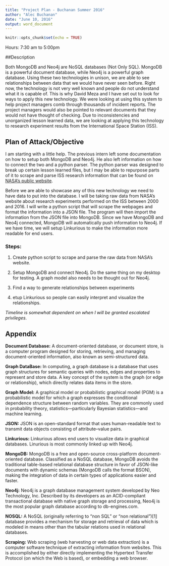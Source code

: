 ```yaml
---
title: "Project Plan - Buchanan Summer 2016"
author: "Alec Buchanan"
date: "June 10, 2016"
output: word_document
---
```


```r
knitr::opts_chunk$set(echo = TRUE)
```

Hours:	7:30 am to 5:00pm

##Description

Both MongoDB and Neo4j are NoSQL databases (Not Only SQL). MongoDB is a powerful document database, while
Neo4j is a powerful graph database. Using these two technologies in unison, we are able to see relationships
between data that we would have never seen before. Right now, the technology is not very well known and
people do not understand what it is capable of. This is why David Meza and I have set out to look for ways
to apply this new technology. We were looking at using this system to help project managers comb through
thousands of incident reports. The project managers would also be pointed to relevant documents that they
would not have thought of checking. Due to inconsistencies and unorganized lesson learned data, we are
looking at applying this technology to research experiment results from the International Space Station (ISS).

## Plan of Attack/Objective

I am starting with a little help. The previous intern left some documentation on how to setup both MongoDB
and Neo4j. He also left information on how to connect the two and a python parser. The python parser was
designed to break up certain lesson learned files, but I may be able to repurpose parts of it to scrape
and parse ISS research information that can be found on [NASA’s public website](http://www.nasa.gov/mission_pages/station/research/experiments/experiments_hardware.html).

Before we are able to showcase any of this new technology we need to have data to put into the database.
I will be taking raw data from NASA’s website about research experiments performed on the ISS between 2000
and 2016. I will write a python script that will scrape the webpages and format the information into a JSON
file. The program will then import the information from the JSON file into MongoDB. Since we have MongoDB
and Neo4j connected, MongoDB will automatically push information to Neo4j. If we have time, we will setup
Linkurious to make the information more readable for end users.

### Steps:

1. Create python script to scrape and parse the raw data from NASA’s website.

2. Setup MongoDB and connect Neo4j. Do the same thing on my desktop for testing. A graph model also needs
to be thought out for Neo4j.

3. Find a way to generate relationships between experiments

4. etup Linkurious so people can easily interpret and visualize the relationships.

*Timeline is somewhat dependent on when I will be granted escalated privileges.* 

## Appendix

**Document Database:** 	A document-oriented database, or document store, is a computer program designed
for storing, retrieving, and managing document-oriented information, also known as semi-structured data.
[](https://en.wikipedia.org/wiki/Document-oriented_database)

**Graph DataBase:**	In computing, a graph database is a database that uses graph structures for semantic queries with nodes, edges and properties to represent and store data. A key concept of the system is the graph (or edge or relationship), which directly relates data items in the store.[](https://en.wikipedia.org/wiki/Graph_database)

**Graph Model:** 	A graphical model or probabilistic graphical model (PGM) is a probabilistic model for
which a graph expresses the conditional dependence structure between random variables. They are commonly
used in probability theory, statistics—particularly Bayesian statistics—and machine learning. [](https://en.wikipedia.org/wiki/Graphical_model)

**JSON:** 	JSON is an open-standard format that uses human-readable text to transmit data objects
consisting of attribute–value pairs.
[](https://en.wikipedia.org/wiki/JSON)
[](http://www.json.org/)

**Linkurious:** 	Linkurious allows end users to visualize data in graphical databases. Linurious is most
commonly linked up with Neo4j.
[](http://linkurio.us/)

**MongoDB:** 	MongoDB is a free and open-source cross-platform document-oriented database. Classified as a
NoSQL database, MongoDB avoids the traditional table-based relational database structure in favor of
JSON-like documents with dynamic schemas (MongoDB calls the format BSON), making the integration of data
in certain types of applications easier and faster.
[](https://en.wikipedia.org/wiki/MongoDB)
[](https://www.mongodb.com/)

**Neo4j:**	Neo4j is a graph database management system developed by Neo Technology, Inc. Described by its
developers as an ACID-compliant transactional database with native graph storage and processing, Neo4j is
the most popular graph database according to db-engines.com.
[](https://en.wikipedia.org/wiki/Neo4j)
[](http://neo4j.com/)

**NOSQL:** 	A NoSQL (originally referring to "non SQL" or "non relational")[1] database provides a mechanism
for storage and retrieval of data which is modeled in means other than the tabular relations used in relational databases.
[](https://en.wikipedia.org/wiki/NoSQL)

**Scraping:**	Web scraping (web harvesting or web data extraction) is a computer software technique of
extracting information from websites. This is accomplished by either directly implementing the Hypertext
Transfer Protocol (on which the Web is based), or embedding a web browser.
[](https://en.wikipedia.org/wiki/Web_scraping)

